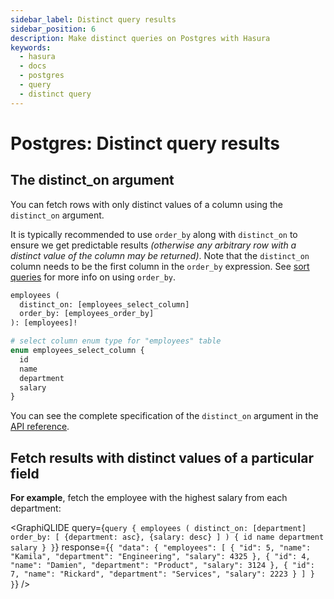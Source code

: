 ```yaml
---
sidebar_label: Distinct query results
sidebar_position: 6
description: Make distinct queries on Postgres with Hasura
keywords:
  - hasura
  - docs
  - postgres
  - query
  - distinct query
---
```



# Postgres: Distinct query results

## The **distinct_on** argument

You can fetch rows with only distinct values of a column using the
`distinct_on` argument.

It is typically recommended to use `order_by` along with `distinct_on`
to ensure we get predictable results *(otherwise any arbitrary row with
a distinct value of the column may be returned)*. Note that the
`distinct_on` column needs to be the first column in the `order_by`
expression. See [sort queries](/graphql/core/databases/postgres/queries/sorting.mdx) for more info on
using `order_by`.

```graphql
employees (
  distinct_on: [employees_select_column]
  order_by: [employees_order_by]
): [employees]!

# select column enum type for "employees" table
enum employees_select_column {
  id
  name
  department
  salary
}
```

You can see the complete specification of the `distinct_on` argument in
the [API reference](/graphql/core/api-reference/graphql-api/query.mdx#distinctonexp).

## Fetch results with distinct values of a particular field

**For example**, fetch the employee with the highest salary from each
department:

<GraphiQLIDE
  query={`query {
  employees (
    distinct_on: [department]
    order_by: [
      {department: asc},
      {salary: desc}
    ]
  ) {
    id
    name
    department
    salary
  }
}`}
response={`{
 "data": {
   "employees": [
     {
       "id": 5,
       "name": "Kamila",
       "department": "Engineering",
       "salary": 4325
     },
     {
       "id": 4,
       "name": "Damien",
       "department": "Product",
       "salary": 3124
     },
     {
       "id": 7,
       "name": "Rickard",
       "department": "Services",
       "salary": 2223
     }
   ]
 }
}`}
/>
